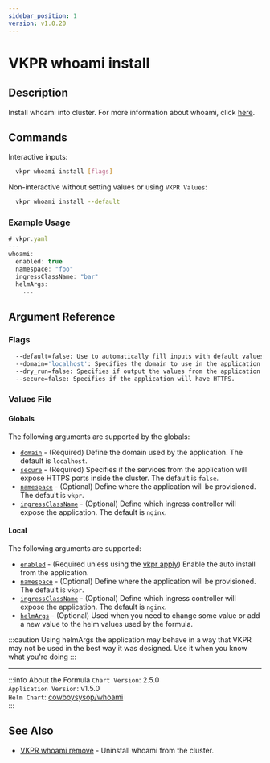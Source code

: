 ```yaml
---
sidebar_position: 1
version: v1.0.20
---
```


# VKPR whoami install

## Description

Install whoami into cluster. For more information about whoami, click [here](https://github.com/traefik/whoami).

## Commands

Interactive inputs:

```bash
  vkpr whoami install [flags]
```

Non-interactive without setting values or using `VKPR Values`:

```bash
  vkpr whoami install --default
```

### Example Usage

```jsx title="vkpr whoami install --default"
# vkpr.yaml
---
whoami:
  enabled: true
  namespace: "foo"
  ingressClassName: "bar"
  helmArgs:
    ...
```

## Argument Reference

### Flags

```sh
  --default=false: Use to automatically fill inputs with default values.
  --domain='localhost': Specifies the domain to use in the application.
  --dry_run=false: Specifies if output the values from the application.
  --secure=false: Specifies if the application will have HTTPS.
```

### Values File

#### Globals

The following arguments are supported by the globals:

- [`domain`](#argument-reference) - (Required) Define the domain used by the application. The default is `localhost`.
- [`secure`](#argument-reference) - (Required) Specifies if the services from the application will expose HTTPS ports inside the cluster. The default is `false`.
- [`namespace`](#argument-reference) - (Optional) Define where the application will be provisioned. The default is `vkpr`.
- [`ingressClassName`](#argument-reference) - (Optional) Define which ingress controller will expose the application. The default is `nginx`.

#### Local

The following arguments are supported:

- [`enabled`](#argument-reference) - (Required unless using the [vkpr apply](/docs/commands/apply)) Enable the auto install from the application.
- [`namespace`](#argument-reference) - (Optional) Define where the application will be provisioned. The default is `vkpr`.
- [`ingressClassName`](#argument-reference) - (Optional) Define which ingress controller will expose the application. The default is `nginx`.
- [`helmArgs`](#argument-reference) - (Optional) Used when you need to change some value or add a new value to the helm values used by the formula.

:::caution
Using helmArgs the application may behave in a way that VKPR may not be used in the best way it was designed.
Use it when you know what you're doing
:::

---

:::info About the Formula
`Chart Version`: 2.5.0 <br/>
`Application Version`: v1.5.0 <br/>
`Helm Chart`: [cowboysysop/whoami](https://artifacthub.io/packages/helm/cowboysysop/whoami) <br/>
:::

## See Also

- [VKPR whoami remove](/docs/commands/whoami/remove) - Uninstall whoami from the cluster.
